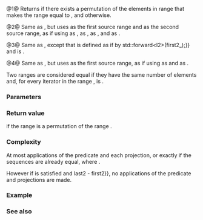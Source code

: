 {{cpp/experimental/ranges/title|is_permutation}}
{{cpp/experimental/ranges/algorithm/navbar}}
{{dcl begin}}
{{dcl header|experimental/ranges/algorithm}}
{{dcl|since=ranges|num=1|1=
template&lt; ForwardIterator I1, Sentinel&lt;I1&gt; S1, ForwardIterator I2, Sentinel&lt;I2&gt; S2,
          class Pred = ranges::equal_to&lt;&gt;, 
          class Proj1 = ranges::identity, class Proj2 = ranges::identity &gt;
    requires IndirectlyComparable&lt;I1, I2, Pred, Proj1, Proj2&gt;
bool is_permutation( I1 first1, S1 last1, I2 first2, S2 last2, Pred pred = Pred{}, 
                     Proj1 proj1 = Proj1{}, Proj2 proj2 = Proj2{} );
}}
{{dcl|since=ranges|num=2|1=
template&lt; ForwardRange R1, ForwardRange R2, class Pred = ranges::equal_to&lt;&gt;,
          class Proj1 = ranges::identity, class Proj2 = ranges::identity &gt;
    requires IndirectlyComparable&lt;ranges::iterator_t&lt;R1&gt;, ranges::iterator_t&lt;R2&gt;,
                                  Pred, Proj1, Proj2&gt;
bool is_permutation( R1&amp;&amp; r1, R2&amp;&amp; r2, Pred pred = Pred{},
                     Proj1 proj1 = Proj1{}, Proj2 proj2 = Proj2{} );
}}
{{dcl|since=ranges|num=3|notes={{mark deprecated}}|1=
template&lt; ForwardIterator I1, Sentinel&lt;I1&gt; S1, class I2,
          class Pred = ranges::equal_to&lt;&gt;, 
          class Proj1 = ranges::identity, class Proj2 = ranges::identity &gt;
    requires ForwardIterator&lt;std::decay_t&lt;I2&gt;&gt; &amp;&amp; !Range&lt;I2&gt; &amp;&amp;
             IndirectlyComparable&lt;I1, std::decay_t&lt;I2&gt;, Pred, Proj1, Proj2&gt;
bool is_permutation( I1 first1, S1 last1, I2&amp;&amp; first2_, Pred pred = Pred{},
                     Proj1 proj1 = Proj1{}, Proj2 proj2 = Proj2{} );

}}
{{dcl|since=ranges|num=4|notes={{mark deprecated}}|1=
template&lt; ForwardRange R1, class I2, class Pred = ranges::equal_to&lt;&gt;,
          class Proj1 = ranges::identity, class Proj2 = ranges::identity &gt;
    requires ForwardIterator&lt;std::decay_t&lt;I2&gt;&gt; &amp;&amp; !Range&lt;I2&gt; &amp;&amp;
             IndirectlyComparable&lt;ranges::iterator_t&lt;R1&gt;, std::decay_t&lt;I2&gt;, Pred, Proj1, Proj2&gt;
bool is_permutation( R1&amp;&amp; r1, I2&amp;&amp; first2_, Pred pred = Pred{}, 
                     Proj1 proj1 = Proj1{}, Proj2 proj2 = Proj2{} );
}}
{{dcl end}}

@1@ Returns {{c|true}} if there exists a permutation of the elements in range {{range|first1|last1}} that makes the range equal to {{range|first2|last2}}, and {{c|false}} otherwise.

@2@ Same as {{v|1}}, but uses {{c|r1}} as the first source range and {{c|r2}} as the second source range, as if using {{c|ranges::begin(r1)}} as {{c|first1}}, {{c|ranges::end(r1)}} as {{c|last1}}, {{c|ranges::begin(r2)}} as {{c|first2}}, and {{c|ranges::end(r2)}} as {{c|last2}}.

@3@ Same as {{v|1}}, except that {{c|first2}} is defined as if by {{c|std::decay_t&lt;I2&gt; first2 {{=}} std::forward&lt;I2&gt;(first2_);}} and {{c|last2}} is {{c|first2 + (last1 - first1)}}.

@4@ Same as {{v|3}}, but uses {{c|r1}} as the first source range, as if using {{c|ranges::begin(r1)}} as {{c|first1}} and {{c|ranges::end(r1)}} as {{c|last1}}. 

Two ranges are considered equal if they have the same number of elements and, for every iterator {{tt|i}} in the range {{range|first1|last1}}, {{c|ranges::invoke(pred, ranges::invoke(proj1, *i), ranges::invoke(proj2, *(first2 + (i - first1))))}} is {{c|true}}. 

{{cpp/experimental/ranges/algorithm/tparams}}

===Parameters===
{{par begin}}
{{par|first1, last1|the first range of the elements}}
{{par|r1|the first range of the elements}}
{{par|first2, last2|the second range of the elements}}
{{par|r2|the second range of the elements}}
{{par|first2_|the beginning of the second range of the elements}}
{{par|pred|predicate to apply to the projected elements}}
{{par|proj1|projection to apply to the elements in the first range}}
{{par|proj2|projection to apply to the elements in the second range}}
{{par end}}

===Return value===
{{c|true}} if the range {{range|first1|last1}} is a permutation of the range {{range|first2|last2}}.

===Complexity===
At most {{math|O(N&lt;sup&gt;2&lt;/sup&gt;)}} applications of the predicate and each projection, or exactly {{math|N}} if the sequences are already equal, where {{c|1=N = last1 - first1}}. 

However if {{c|SizedSentinel&lt;S1, I1&gt; &amp;&amp; SizedSentinel&lt;S2, I2&gt;}} is satisfied and {{c|last1 - first1 !{{=}} last2 - first2}}, no applications of the predicate and projections are made.

===Example===
{{example}}

===See also===
{{dsc begin}}
{{dsc inc|cpp/algorithm/dsc is_permutation}}
{{dsc inc|cpp/experimental/ranges/algorithm/dsc next_permutation}}
{{dsc inc|cpp/experimental/ranges/algorithm/dsc prev_permutation}}
{{dsc end}}